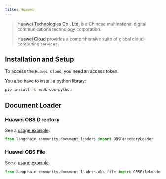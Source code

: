 ```yaml
---
title: Huawei
---
```


>[Huawei Technologies Co., Ltd.](https://www.huawei.com/) is a Chinese multinational
> digital communications technology corporation.
>
>[Huawei Cloud](https://www.huaweicloud.com/intl/en-us/product/) provides a comprehensive suite of
> global cloud computing services.


## Installation and Setup

To access the `Huawei Cloud`, you need an access token.

You also have to install a python library:

```bash
pip install -U esdk-obs-python
```


## Document Loader

### Huawei OBS Directory

See a [usage example](/oss/integrations/document_loaders/huawei_obs_directory).

```python
from langchain_community.document_loaders import OBSDirectoryLoader
```

### Huawei OBS File

See a [usage example](/oss/integrations/document_loaders/huawei_obs_file).

```python
from langchain_community.document_loaders.obs_file import OBSFileLoader
```
